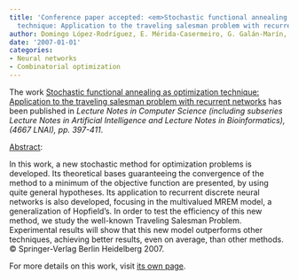 ```yaml
---
title: 'Conference paper accepted: <em>Stochastic functional annealing as optimization
  technique: Application to the traveling salesman problem with recurrent networks</em>'
author: Domingo López-Rodríguez, E. Mérida-Casermeiro, G. Galán-Marín, J.M. Ortiz-de-Lazcano-Lobato
date: '2007-01-01'
categories:
- Neural networks
- Combinatorial optimization
---
```


The work <u>Stochastic functional annealing as optimization technique: Application to the traveling salesman problem with recurrent networks</u> has been published in <em>Lecture Notes in Computer Science (including subseries Lecture Notes in Artificial Intelligence and Lecture Notes in Bioinformatics), (4667 LNAI), <em>pp. 397-411</em></em>.

<u>Abstract</u>:



In this work, a new stochastic method for optimization problems is developed. Its theoretical bases guaranteeing the convergence of the method to a minimum of the objective function are presented, by using quite general hypotheses. Its application to recurrent discrete neural networks is also developed, focusing in the multivalued MREM model, a generalization of Hopfield's. In order to test the efficiency of this new method, we study the well-known Traveling Salesman Problem. Experimental results will show that this new model outperforms other techniques, achieving better results, even on average, than other methods. © Springer-Verlag Berlin Heidelberg 2007.




For more details on this work, visit <a href='/publications/conferences/2007-ki'>its own page</a>.

